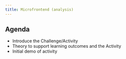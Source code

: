 ---
title: Microfrontend (analysis)
---

## Agenda

- Introduce the Challenge/Activity
- Theory to support learning outcomes and the Activity
- Initial demo of activity
